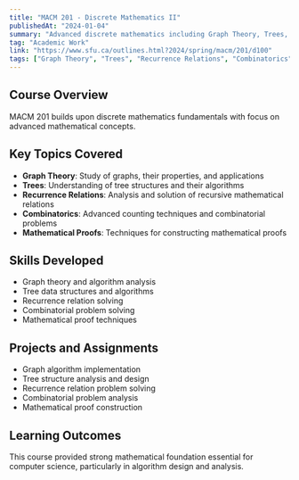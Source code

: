 ```yaml
---
title: "MACM 201 - Discrete Mathematics II"
publishedAt: "2024-01-04"
summary: "Advanced discrete mathematics including Graph Theory, Trees, and Recurrence Relations."
tag: "Academic Work"
link: "https://www.sfu.ca/outlines.html?2024/spring/macm/201/d100"
tags: ["Graph Theory", "Trees", "Recurrence Relations", "Combinatorics", "Mathematical Proofs"]
---
```


## Course Overview

MACM 201 builds upon discrete mathematics fundamentals with focus on advanced mathematical concepts.

## Key Topics Covered

- **Graph Theory**: Study of graphs, their properties, and applications
- **Trees**: Understanding of tree structures and their algorithms
- **Recurrence Relations**: Analysis and solution of recursive mathematical relations
- **Combinatorics**: Advanced counting techniques and combinatorial problems
- **Mathematical Proofs**: Techniques for constructing mathematical proofs

## Skills Developed

- Graph theory and algorithm analysis
- Tree data structures and algorithms
- Recurrence relation solving
- Combinatorial problem solving
- Mathematical proof techniques

## Projects and Assignments

- Graph algorithm implementation
- Tree structure analysis and design
- Recurrence relation problem solving
- Combinatorial problem analysis
- Mathematical proof construction

## Learning Outcomes

This course provided strong mathematical foundation essential for computer science, particularly in algorithm design and analysis. 